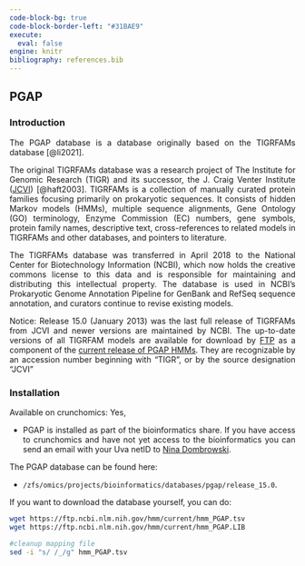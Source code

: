 ---
code-block-bg: true
code-block-border-left: "#31BAE9"
execute:
  eval: false
engine: knitr
bibliography: references.bib
---

<div style="text-align: justify">

## PGAP

### Introduction

The PGAP database is a database originally based on the TIGRFAMs database [@li2021].

The original TIGRFAMs database was a research project of The Institute for Genomic Research (TIGR) and its successor, the J. Craig Venter Institute ([JCVI](https://www.jcvi.org/)) [@haft2003]. TIGRFAMs is a collection of manually curated protein families focusing primarily on prokaryotic sequences. It consists of hidden Markov models (HMMs), multiple sequence alignments, Gene Ontology (GO) terminology, Enzyme Commission (EC) numbers, gene symbols, protein family names, descriptive text, cross-references to related models in TIGRFAMs and other databases, and pointers to literature.

The TIGRFAMs database was transferred in April 2018 to the National Center for Biotechnology Information (NCBI), which now holds the creative commons license to this data and is responsible for maintaining and distributing this intellectual property. The database is used in NCBI's Prokaryotic Genome Annotation Pipeline for GenBank and RefSeq sequence annotation, and curators continue to revise existing models.

Notice: Release 15.0 (January 2013) was the last full release of TIGRFAMs from JCVI and newer versions are maintained by NCBI. The up-to-date versions of all TIGRFAM models are available for download by [FTP](https://ftp.ncbi.nlm.nih.gov/hmm/current/) as a component of the [current release of PGAP HMMs](https://ftp.ncbi.nlm.nih.gov/hmm/current/). They are recognizable by an accession number beginning with “TIGR”, or by the source designation “JCVI”

### Installation

Available on crunchomics: Yes,

-   PGAP is installed as part of the bioinformatics share. If you have access to crunchomics and have not yet access to the bioinformatics you can send an email with your Uva netID to [Nina Dombrowski](n.dombrowski@uva.nl).

The PGAP database can be found here:

-   `/zfs/omics/projects/bioinformatics/databases/pgap/release_15.0`.

If you want to download the database yourself, you can do:

```{bash}
wget https://ftp.ncbi.nlm.nih.gov/hmm/current/hmm_PGAP.tsv
wget https://ftp.ncbi.nlm.nih.gov/hmm/current/hmm_PGAP.LIB

#cleanup mapping file 
sed -i "s/ /_/g" hmm_PGAP.tsv
```